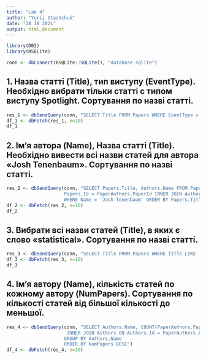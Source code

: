 ---
title: "Lab 4"
author: "Yurii Stashchuk"
date: "28 10 2021"
output: html_document
---

```{r}
library(DBI)
library(RSQLite)

conn <- dbConnect(RSQLite::SQLite(), "database.sqlite")
```

## 1. Назва статті (Title), тип виступу (EventType). Необхідно вибрати тільки статті с типом виступу Spotlight. Сортування по назві статті.

```{r}
res_1 <- dbSendQuery(conn, "SELECT Title FROM Papers WHERE EventType = 'Spotlight' ORDER BY Title")
df_1 <- dbFetch(res_1, n=10)
df_1
```

## 2. Ім’я автора (Name), Назва статті (Title). Необхідно вивести всі назви статей для автора «Josh Tenenbaum». Сортування по назві статті.

```{r}
res_2 <- dbSendQuery(conn, "SELECT Papers.Title, Authors.Name FROM Papers INNER JOIN PaperAuthors ON 
                     Papers.Id = PaperAuthors.PaperId INNER JOIN Authors ON Authors.Id = PaperAuthors.AuthorId 
                     WHERE Name = 'Josh Tenenbaum' ORDER BY Papers.Title")
df_2 <- dbFetch(res_2, n=10)
df_2
```

## 3. Вибрати всі назви статей (Title), в яких є слово «statistical». Сортування по назві статті.

```{r}
res_3 <- dbSendQuery(conn, "SELECT Title FROM Papers WHERE Title LIKE '%statistical%' ORDER BY Title")
df_3 <- dbFetch(res_3, n=10)
df_3
```
## 4. Ім’я автору (Name), кількість статей по кожному автору (NumPapers). Сортування по кількості статей від більшої кількості до меньшої.

```{r}
res_4 <- dbSendQuery(conn, "SELECT Authors.Name, COUNT(PaperAuthors.PaperId) AS NumPapers FROM PaperAuthors
                      INNER JOIN Authors ON Authors.Id = PaperAuthors.AuthorId
                     GROUP BY Authors.Name
                     ORDER BY NumPapers DESC")
df_4 <- dbFetch(res_4, n=10)
```